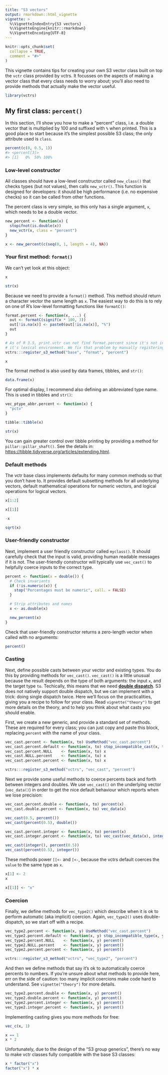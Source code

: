 ```yaml
---
title: "S3 vectors"
output: rmarkdown::html_vignette
vignette: >
  %\VignetteIndexEntry{S3 vectors}
  %\VignetteEngine{knitr::rmarkdown}
  %\VignetteEncoding{UTF-8}
---
```


```r
knitr::opts_chunk$set(
  collapse = TRUE,
  comment = "#>"
)
```

This vignette contains tips for creating your own S3 vector class built on top the `vctr` class provided by vctrs. It focusses on the aspects of making a vector class that every class needs to worry about; you'll also need to provide methods that actually make the vector useful.

```r
library(vctrs)
```

## My first class: `percent()`

In this section, I'll show you how to make a "percent" class, i.e. a double vector that is multiplied by 100 and suffixed with `%` when printed. This is a good place to start because it's the simplest possible S3 class; the only attribute used is `class`.

```r
percent(c(0, 0.5, 1))
#> <percent[3]>
#> [1]   0%  50% 100%
```

### Low-level constructor

All classes should have a low-level constructor called `new_class()` that checks types (but not values), then calls `new_vctr()`.  This function is designed for developers: it should be high performance (i.e. no expensive checks) so it can be called from other functions.

The percent class is very simple, so this only has a single argument, `x`, which needs to be a double vector.

```r
new_percent <- function(x) {
  stopifnot(is.double(x))
  new_vctr(x, class = "percent")
}

x <- new_percent(c(seq(0, 1, length = 4), NA))
```

### Your first method: `format()`

We can't yet look at this object:

```r
x

str(x)
```

Because we need to provide a `format()` method. This method should return a character vector the same length as `x`. The easiest way to do this is to rely on one of R's low-level formatting functions like `formatC()`:

```r
format.percent <- function(x, ...) {
  out <- formatC(signif(x * 100, 3))
  out[!is.na(x)] <- paste0(out[!is.na(x)], "%")
  out
}
```

```r
# As of R 3.5, print.vctr can not find format.percent since it's not in
# it's lexical environment. We fix that problem by manually registering.
vctrs:::register_s3_method("base", "format", "percent")
```

```r
x
```

The format method is also used by data frames, tibbles, and `str()`:

```r
data.frame(x)
```

For optimal display, I recommend also defining an abbreviated type name. This is used in tibbles and `str()`:

```r
vec_ptype_abbr.percent <- function(x) {
  "pctv"
}

tibble::tibble(x)

str(x)
```

You can gain greater control over tibble printing by providing a method for  `pillar::pillar_shaft()`. See the details in: 
<https://tibble.tidyverse.org/articles/extending.html>.

### Default methods

The vctr base class implements defaults for many common methods so that you don't have to. It provides default subsetting methods for all underlying vectors, default mathematical operations for numeric vectors, and logical operations for logical vectors. 

```r
x[1:2]

x[[1]]

-x

sqrt(x)
```

### User-friendly constructor

Next, implement a user friendly constructor called `myclass()`. It should carefully check that the input is valid, providing human readable messages if it is not. The user-friendly constructor will typically use `vec_cast()` to helpfully coerce inputs to the correct type.

```r
percent <- function(x = double()) {
  # Check invariants
  if (!is.numeric(x)) {
    stop("Percentages must be numeric", call. = FALSE)
  }

  # Strip attributes and names
  x <- as.double(x)

  new_percent(x)
}
```

Check that user-friendly constructor returns a zero-length vector when called with no arguments:

```r
percent()
```

### Casting

Next, define possible casts between your vector and existing types. You do this by providing methods for `vec_cast()`. `vec_cast()` is a little unusual because the result depends on the type of both arguments: the input `x`, and the target type `to`. Techically, this means that we need __[double dispatch](https://en.wikipedia.org/wiki/Double_dispatch)__. S3 does not natively support double dispatch, but we can implement with a trick: doing single dispatch twice.  Here we'll focus on the practicalities, giving you a recipe to follow for your class. Read `vignette("theory")` to get more details on the theory, and to help you think about what casts you should enable.

First, we create a new generic, and provide a standard set of methods. These are required for every class; you can just copy and paste this block, replacing `percent` with the name of your class.

```r
vec_cast.percent <- function(x, to) UseMethod("vec_cast.percent")
vec_cast.percent.default <- function(x, to) stop_incompatible_cast(x, to)
vec_cast.percent.NULL    <- function(x, to) x
vec_cast.NULL.percent    <- function(x, to) x
vec_cast.percent.percent <- function(x, to) x
```
```r
vctrs:::register_s3_method("vctrs", "vec_cast", "percent")
```

Next we provide some useful methods to coerce percents back and forth between integers and doubles. We use `vec_cast()` on the underlying vector (`vec_data()`) in order to get the nice default behaviour which reports when we lose precision:

```r
vec_cast.percent.double <- function(x, to) percent(x)
vec_cast.double.percent <- function(x, to) vec_data(x)

vec_cast(0.5, percent())
vec_cast(percent(0.5), double())

vec_cast.percent.integer <- function(x, to) percent(x)
vec_cast.integer.percent <- function(x, to) vec_cast(vec_data(x), integer())

vec_cast(integer(), percent(0.5))
vec_cast(percent(0.5), integer())
```

These methods power `[[<-` and `[<-`, because the vctrs default coerces the `value` to the same type as `x`.

```r
x[1] <- 2
x

x[[1]] <- "x"
```

### Coercion

Finally, we define methods for `vec_type2()` which describe when it is ok to perform automatic (aka implicit) coercion. Again, `vec_type2()` uses double-dispatch, so we start off with a recipe.

```r
vec_type2.percent <- function(x, y) UseMethod("vec_cast.percent")
vec_type2.percent.default <- function(x, y) stop_incompatible_type(x, y)
vec_type2.percent.NULL    <- function(x, y) percent()
vec_type2.NULL.percent    <- function(x, y) percent()
vec_type2.percent.percent <- function(x, y) percent()
```
```r
vctrs:::register_s3_method("vctrs", "vec_type2", "percent")
```

And then we define methods that say it's ok to automatically coerce percents to numbers. If you're unsure about what methods to provide here, err on the side of caution: too many implicit coercions make code hard to understand. See `vignette("theory")` for more details.

```r
vec_type2.percent.double <- function(x, y) percent()
vec_type2.double.percent <- function(x, y) percent()
vec_type2.percent.integer <- function(x, y) percent()
vec_type2.integer.percent <- function(x, y) percent()
```

Implementing casting gives you more methods for free:

```r
vec_c(x, 1)

x == 1
x * 2
```

Unfortunately, due to the design of the "S3 group generics", there's no way to make vctr classes fully compatible with the base S3 classes:

```r
x * factor("x")
factor("x") * x
```

